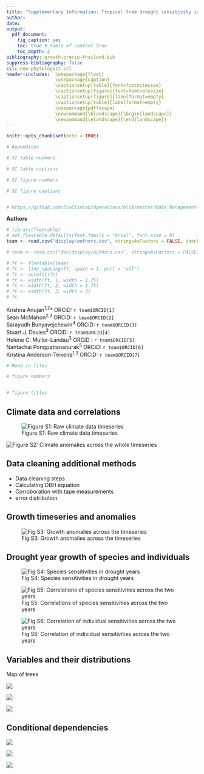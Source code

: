 ```yaml
---
title: "Supplementary Information: Tropical tree drought sensitivity is jointly shaped by drought characteristics, species adaptations, and individual microenvironments"
author: 
date: 
output: 
  pdf_document:
    fig_caption: yes
    toc: true # table of content true
    toc_depth: 2  
bibliography: growth-precip-thailand.bib
suppress-bibliography: false
csl: new-phytologist.csl
header-includes:  \usepackage{float}
                  \usepackage{caption}
                  \captionsetup[table]{font=footnotesize}
                  \captionsetup[figure]{font=footnotesize}
                  \captionsetup[figure]{labelformat=empty}
                  \captionsetup[table]{labelformat=empty}
                  \usepackage{pdflscape}
                  \newcommand{\blandscape}{\begin{landscape}}
                  \newcommand{\elandscape}{\end{landscape}}
---
```


```r
knitr::opts_chunk$set(echo = TRUE)

# Appendices

# SI table numbers

# SI table captions

# SI figure numbers

# SI figure captions


# https://github.com/EcoClimLab/Operations/blob/master/Data_Management-Scientific_Workflow/manuscript_prep_with_Rmd.md
```

**Authors**  
```r
# library(flextable)
# set_flextable_defaults(font.family = "Arial", font.size = 9)
team <- read.csv("display/authors.csv", stringsAsFactors = FALSE, check.names = FALSE)

# team <- read.csv("doc/display/authors.csv", stringsAsFactors = FALSE, check.names = FALSE)

# ft <- flextable(team)
# ft <- line_spacing(ft, space = 1, part = "all")
# ft <- autofit(ft)
# ft <- width(ft, 1, width = 1.75)
# ft <- width(ft, 2, width = 1.75)
# ft <- width(ft, 3, width = 3)
# ft
```

Krishna Anujan^1,2^*  ORCiD: `r team$ORCID[1]`  
Sean McMahon^2,3^  ORCiD: `r team$ORCID[2]`  
Sarayudh Bunyavejchewin^4^  ORCiD: `r team$ORCID[3]`  
Stuart J. Davies^3^  ORCiD: `r team$ORCID[4]`  
Helene C. Muller-Landau^3^  ORCiD : `r team$ORCID[5]`  
Nantachai Pongpattananurak^5^  ORCiD: `r team$ORCID[6]`  
Kristina Anderson-Teixeira^1,3^  ORCiD: `r team$ORCID[7]`  


```r
# Read in files

# figure numbers


# figure titles
```

\newpage

## Climate data and correlations

![Figure S1: Raw climate data timeseries](display/climvars_fullseries.png)

![Figure S2: Climate anomalies across the whole timeseries](display/climvars_anomalies_fullseries.png)
\newpage

## Data cleaning additional methods

- Data cleaning steps
- Calculating DBH equation
- Corroboration with tape measurements
- error distribution

\newpage

## Growth timeseries and anomalies

![Fig S3: Growth anomalies across the timeseries](display/growth_anom_fullseries.png)

<!-- ![Fig S4: Proportion of negative growth increments](display/neg_incs.png) -->

\newpage

## Drought year growth of species and individuals

![Fig S4: Species sensitivities in drought years](display/Fig_SI_species_sensitivities.png)

![Fig S5: Correlations of species sensitivities across the two years](display/Fig_SI_sensitivity_cor_dec.png)

<!-- ![](display/Fig_trait_intercept_plot.png) -->

![Fig S6: Correlation of individual sensitivities across the two years](display/sens_corr.png)


\newpage

## Variables and their distributions

Map of trees

![](display/dendro_tree_map.png)

![](display/explore/twi.png)

![](display/explore/dbh_cii.png)


\newpage

## Conditional dependencies 

![](display/explore/cond_dep_alltrees.png)  

![](display/explore/cond_dep_dbh_twi.png)  

![](display/explore/cond_dep_cii_twi.png)

\newpage

<!-- ## Individual model diagnostics

To add: 

\newpage -->

<!-- ## Growth occurrence models

To add: zero growth models -->